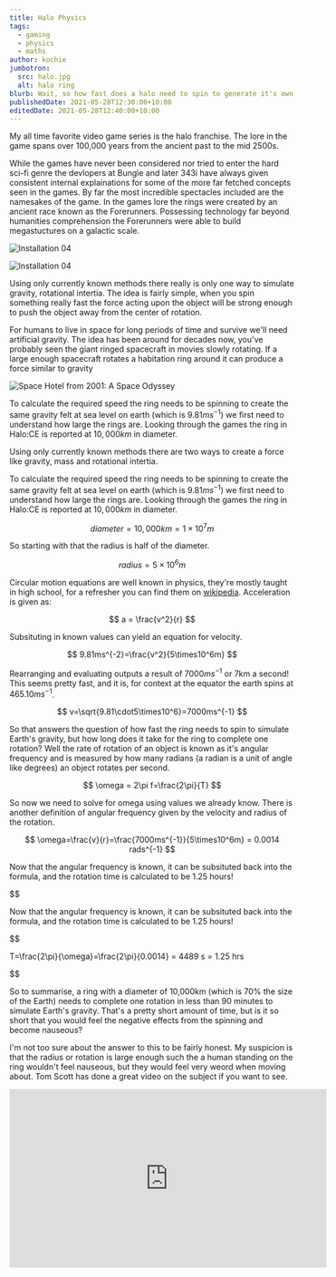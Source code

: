 ```yaml
---
title: Halo Physics
tags:
  - gaming
  - physics
  - maths
author: kochie
jumbotron:
  src: halo.jpg
  alt: halo ring
blurb: Wait, so how fast does a halo need to spin to generate it's own gravity?
publishedDate: 2021-05-28T12:30:00+10:00
editedDate: 2021-05-28T12:40:00+10:00
---
```


<link
  rel="stylesheet"
  href="https://cdn.jsdelivr.net/npm/katex@0.13.11/dist/katex.min.css"
  integrity="sha384-Um5gpz1odJg5Z4HAmzPtgZKdTBHZdw8S29IecapCSB31ligYPhHQZMIlWLYQGVoc"
  crossOrigin="anonymous"
/>

My all time favorite video game series is the halo franchise. The lore in the
game spans over 100,000 years from the ancient past to the mid 2500s.

While the games have never been considered nor tried to enter the hard sci-fi
genre the devlopers at Bungie and later 343i have always given consistent
internal explainations for some of the more far fetched concepts seen in the
games. By far the most incredible spectacles included are the namesakes of the
game. In the games lore the rings were created by an ancient race known as the
Forerunners. Possessing technology far beyond humanities comprehension the
Forerunners were able to build megastuctures on a galactic scale.

![Installation 04](/articles/01-halo-physics/halo_1.png)

![Installation 04](/articles/01-halo-physics/halo_1.webp)

Using only currently known methods there really is only one way to simulate
gravity, rotational intertia. The idea is fairly simple, when you spin something
really fast the force acting upon the object will be strong enough to push the
object away from the center of rotation.

For humans to live in space for long periods of time and survive we'll need
artificial gravity. The idea has been around for decades now, you've probably
seen the giant ringed spacecraft in movies slowly rotating. If a large enough
spacecraft rotates a habitation ring around it can produce a force similar to
gravity

![Space Hotel from 2001: A Space Odyssey](/articles/01-halo-physics/2001_space_hotel.webp)

To calculate the required speed the ring needs to be spinning to create the same
gravity felt at sea level on earth (which is $9.81ms^{-1}$) we first need to
understand how large the rings are. Looking through the games the ring in
Halo:CE is reported at $10,000km$ in diameter.

Using only currently known methods there are two ways to create a force like
gravity, mass and rotational intertia.

To calculate the required speed the ring needs to be spinning to create the same
gravity felt at sea level on earth (which is $9.81ms^{-1}$) we first need to
understand how large the rings are. Looking through the games the ring in
Halo:CE is reported at $10,000km$ in diameter.

$$
diameter=10,000km = 1\times10^7m
$$

So starting with that the radius is half of the diameter.

$$
radius=5\times10^6m
$$

Circular motion equations are well known in physics, they're mostly taught in
high school, for a refresher you can find them on
[wikipedia](https://en.wikipedia.org/wiki/Circular_motion). Acceleration is
given as:

$$
a = \frac{v^2}{r}
$$

Subsituting in known values can yield an equation for velocity.

$$
9.81ms^{-2}=\frac{v^2}{5\times10^6m}
$$

Rearranging and evaluating outputs a result of $7000ms^{-1}$ or 7km a second!
This seems pretty fast, and it is, for context at the equator the earth spins at
$465.10ms^{-1}$.

$$
v=\sqrt{9.81\cdot5\times10^6}=7000ms^{-1}
$$

So that answers the question of how fast the ring needs to spin to simulate
Earth's gravity, but how long does it take for the ring to complete one
rotation? Well the rate of rotation of an object is known as it's angular
frequency and is measured by how many radians (a radian is a unit of angle like
degrees) an object rotates per second.

$$
\omega = 2\pi f=\frac{2\pi}{T}
$$

So now we need to solve for omega using values we already know. There is another
definition of angular frequency given by the velocity and radius of the
rotation.

$$
\omega=\frac{v}{r}=\frac{7000ms^{-1}}{5\times10^6m} = 0.0014 rads^{-1}
$$

Now that the angular frequency is known, it can be subsituted back into the
formula, and the rotation time is calculated to be 1.25 hours!

$$

Now that the angular frequency is known, it can be subsituted back into the
formula, and the rotation time is calculated to be 1.25 hours!


$$

T=\frac{2\pi}{\omega}=\frac{2\pi}{0.0014} = 4489 s = 1.25 hrs

$$

So to summarise, a ring with a diameter of 10,000km (which is 70% the size of
the Earth) needs to complete one rotation in less than 90 minutes to simulate
Earth's gravity. That's a pretty short amount of time, but is it so short that
you would feel the negative effects from the spinning and become nauseous?

I'm not too sure about the answer to this to be fairly honest. My suspicion is
that the radius or rotation is large enough such the a human standing on the
ring wouldn't feel nauseous, but they would feel very weord when moving about.
Tom Scott has done a great video on the subject if you want to see.

<iframe
  width="560"
  height="315"
  src="https://www.youtube.com/embed/bJ_seXo-Enc"
  title="YouTube video player"
  frameBorder="0"
  allow="accelerometer; autoplay; clipboard-write; encrypted-media; gyroscope; picture-in-picture"
  allowFullScreen
/>

Another intersting fact about rotational forces, the acceleration is
proportional to the square of the velocity. That means that spinning at half the
speed creates only a quater of the force. You can see this in the interactive
tool I've added below. The diagram on the left shows the relative speed the ring
needs to rotate to generate an acceleration equivalent to gravity (the red
arrow), and the chart on the right shows how the acceleration changes based on
the velocity.

<HaloInteractive />

So it seems possible for a ring the size of the ones in Halo to produce enough
of a force to simulate gravity without killing everyone who would be standing on
the ring. The next question is, could you drive a tank on a spinning ring and
accurately hit a target?
$$
